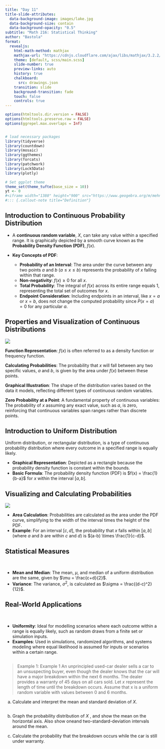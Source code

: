 ```yaml
---
title: "Day 11"
title-slide-attributes:
  data-background-image: images/lake.jpg
  data-background-size: contain
  data-background-opacity: "0.5"
subtitle: "Math 216: Statistical Thinking"
author: "Bastola"
format:
  revealjs:
    html-math-method: mathjax
    mathjax-url: "https://cdnjs.cloudflare.com/ajax/libs/mathjax/3.2.2/MathJax.js" 
    theme: [default, scss/main.scss]
    slide-number: true
    preview-links: auto
    history: true
    chalkboard: 
      src: drawings.json
    transition: slide
    background-transition: fade    
    touch: false
    controls: true
---
```


```r
options(htmltools.dir.version = FALSE)
options(htmltools.preserve.raw = FALSE)
options(ggrepel.max.overlaps = Inf)


# load necessary packages
library(tidyverse)
library(countdown)
library(mosaic)
library(ggthemes)
library(forcats)
library(patchwork)
library(Lock5Data)
library(plotly)

# Set ggplot theme
theme_set(theme_tufte(base_size = 10))
yt <- 0
#<iframe width="1380" height="900" src="https://www.geogebra.org/m/mehn8u8s"></iframe>
#::: {.callout-note title="Definition"}
```




## Introduction to Continuous Probability Distribution {.font80}


::: cle10
::: font80

- A **continuous random variable**, $X$, can take any value within a specified range. It is graphically depicted by a smooth curve known as the **Probability Density Function (PDF)**, $f(x)$.

- **Key Concepts of PDF**:
  - **Probability of an Interval**: The area under the curve between any two points $a$ and $b$ ($a \leq x \leq b$) represents the probability of $x$ falling within that range.
  - **Non-negativity**: $f(x)\geq0$ for all $x$.
  - **Total Probability**: The integral of $f(x)$ across its entire range equals 1, representing the total set of outcomes for $x$.
  - **Endpoint Consideration**: Including endpoints in an interval, like $x=a$ or $x=b$, does not change the computed probability since $P(x=a)=0$ for any particular $a$.


:::
:::







## Properties and Visualization of Continuous Distributions {.font70}

::: row
::: left

![](images/continuous_pdf.png)

:::


::: right

::: font80
::: cle6

**Function Representation**: $f(x)$ is often referred to as a density function or frequency function.

**Calculating Probabilities**: The probability that $x$ will fall between any two specific values, $a$ and $b$, is given by the area under $f(x)$ between these points.

**Graphical Illustration**: The shape of the distribution varies based on the data it models, reflecting different types of continuous random variables.

**Zero Probability at a Point**: A fundamental property of continuous variables: The probability of $x$ assuming any exact value, such as $a$, is zero, reinforcing that continuous variables span ranges rather than discrete points.
:::

:::
:::
:::



## Introduction to Uniform Distribution

::: {.callout-note title="Definition"}

Uniform distribution, or rectangular distribution, is a type of continuous probability distribution where every outcome in a specified range is equally likely.

- **Graphical Representation**: Depicted as a rectangle because the probability density function is constant within the bounds.
- **Basic Formula**: The probability density function (PDF) is $f(x) = \frac{1}{b-a}$ for $x$ within the interval $[a, b]$.

:::



## Visualizing and Calculating Probabilities {.font80}

::: row
::: left

![](images/uniform_pdf.png)

:::


::: right


::: cle11
::: font90

- **Area Calculation**: Probabilities are calculated as the area under the PDF curve, simplifying to the width of the interval times the height of the PDF.
- **Example**: For an interval $[c, d]$, the probability that $x$ falls within $[a, b]$ (where $a$ and $b$ are within $c$ and $d$) is $(a-b) \times \frac{1}{c-d}$.

:::
:::

:::
:::

## Statistical Measures

<br>

::: font80
::: cle13

- **Mean and Median**: The mean, $\mu$, and median of a uniform distribution are the same, given by $\mu = \frac{c+d}{2}$.
- **Variance**: The variance, $\sigma^2$, is calculated as $\sigma = \frac{(d-c)^2}{12}$.

:::
:::

## Real-World Applications

<br>

::: font80
::: cle15

- **Uniformity**: Ideal for modelling scenarios where each outcome within a range is equally likely, such as random draws from a finite set or simulation inputs.
- **Examples**: Used in simulations, randomized algorithms, and systems modeling where equal likelihood is assumed for inputs or scenarios within a certain range.

:::
:::



## 

::: font60

> Example 1: Example 1 An unprincipled used-car dealer sells a car to an unsuspecting buyer, even though the dealer knows that the car will have a major breakdown within the next 6 months. The dealer provides a warranty of 45 days on all cars sold. Let $x$ represent the length of time until the breakdown occurs. Assume that x is a uniform random variable with values between 0 and 6 months.

a. Calculate and interpret the mean and standard deviation of $X$.

:::

##

::: font60

b. Graph the probability distribution of $X$ , and show the mean on the horizontal axis. Also show oneand two-standard-deviation intervals around the mean.

::: custom-space
:::

c. Calculate the probability that the breakdown occurs while the car is still under warranty.

:::

